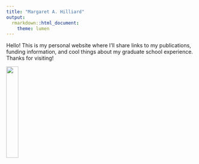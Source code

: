 ```yaml
---
title: "Margaret A. Hilliard"
output:
  rmarkdown::html_document:
    theme: lumen
---
```


Hello! This is my personal website where I'll share links to my publications, funding information, and cool things about my graduate school experience. Thanks for visiting! 

![](images/Screen Shot 2020-12-27 at 9.27.06 AM.png){width=25%}


